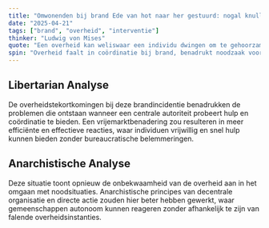 ```yaml
---
title: "Omwonenden bij brand Ede van hot naar her gestuurd: nogal knullig"
date: "2025-04-21"
tags: ["brand", "overheid", "interventie"]
thinker: "Ludwig von Mises"
quote: "Een overheid kan weliswaar een individu dwingen om te gehoorzamen, maar het kan niet dwingen dat het individu gelooft of bereid is te gehoorzamen. De overheid kan dwang uitoefenen op het lichaam, maar niet op de ziel of de geest van een mens. - Ludwig von Mises"
spin: "Overheid faalt in coördinatie bij brand, benadrukt noodzaak voor vrijwillige hulpstructuren"
---
```


## Libertarian Analyse

De overheidstekortkomingen bij deze brandincidentie benadrukken de problemen die ontstaan wanneer een centrale autoriteit probeert hulp en coördinatie te bieden. Een vrijemarktbenadering zou resulteren in meer efficiënte en effectieve reacties, waar individuen vrijwillig en snel hulp kunnen bieden zonder bureaucratische belemmeringen.

## Anarchistische Analyse

Deze situatie toont opnieuw de onbekwaamheid van de overheid aan in het omgaan met noodsituaties. Anarchistische principes van decentrale organisatie en directe actie zouden hier beter hebben gewerkt, waar gemeenschappen autonoom kunnen reageren zonder afhankelijk te zijn van falende overheidsinstanties.
